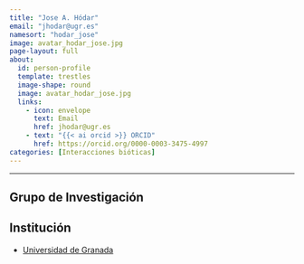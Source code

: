 ```yaml
---
title: "Jose A. Hódar"
email: "jhodar@ugr.es"  
namesort: "hodar_jose"
image: avatar_hodar_jose.jpg
page-layout: full
about: 
  id: person-profile
  template: trestles
  image-shape: round
  image: avatar_hodar_jose.jpg
  links:
    - icon: envelope
      text: Email
      href: jhodar@ugr.es
    - text: "{{< ai orcid >}} ORCID"
      href: https://orcid.org/0000-0003-3475-4997
categories: [Interacciones bióticas]
---
```

 
<hr>

:::{#person-profile}

## Grupo de Investigación


## Institución
- [Universidad de Granada](https://www.ugr.es/)

:::
